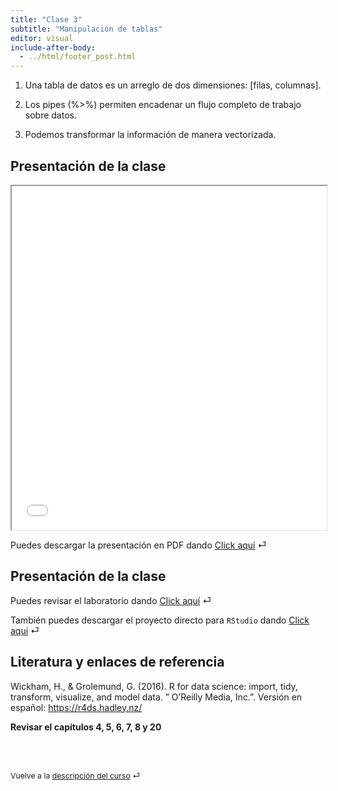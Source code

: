```yaml
---
title: "Clase 3"
subtitle: "Manipulación de tablas"
editor: visual
include-after-body: 
  - ../html/footer_post.html
---
```


::: {.callout-warning title="Ideas más importantes"}
1.  Una tabla de datos es un arreglo de dos dimensiones: \[filas, columnas\].

2.  Los pipes (%\>%) permiten encadenar un flujo completo de trabajo sobre datos.

3.  Podemos transformar la información de manera vectorizada.
:::

## Presentación de la clase

<iframe src="/slides/TAD1_clase3.html" height="550" width="100%" allowfullscreen="true">

</iframe>

Puedes descargar la presentación en PDF dando [Click aquí](/slides/TAD1_clase3.pdf "Clase 3 pdf") ⏎

## Presentación de la clase

Puedes revisar el laboratorio dando [Click aquí](/labs/lab-3.qmd "Laboratorio 3") ⏎

También puedes descargar el proyecto directo para `RStudio` dando [Click aquí](/labs/TAD1_clase3_Taller.zip "Lab 3 zip") ⏎

## Literatura y enlaces de referencia

Wickham, H., & Grolemund, G. (2016). R for data science: import, tidy, transform, visualize, and model data. " O'Reilly Media, Inc.". Versión en español: <https://r4ds.hadley.nz/>

**Revisar el capítulos 4, 5, 6, 7, 8 y 20**

<br><br>

::: {style="font-size: 0.875em;"}
Vuelve a la [descripción del curso](/ "Descripción del curso") ⏎
:::
